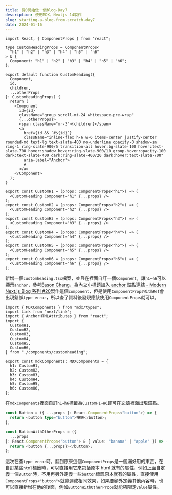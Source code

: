 ```yaml
---
title: 從0開始做一個blog-Day7
description: 使用MDX、Nextjs 14製作
slug: starting-a-blog-from-scratch-day7
date: 2024-01-16
---
```


```typescript:src\mdx\components\customheading.tsx showLineNumbers{3}
import React, { ComponentProps } from "react";

type CustomHeadingProps = ComponentProps<
  "h1" | "h2" | "h3" | "h4" | "h5" | "h6"
> & {
  Component: "h1" | "h2" | "h3" | "h4" | "h5" | "h6";
};

export default function CustomHeading({
  Component,
  id,
  children,
  ...otherProps
}: CustomHeadingProps) {
  return (
    <Component
      id={id}
      className="group scroll-mt-24 whitespace-pre-wrap"
      {...otherProps}>
      <span className="mr-3">{children}</span>
      <a
        href={id && `#${id}`}
        className="inline-flex h-6 w-6 items-center justify-center rounded-md text-lg text-slate-400 no-underline opacity-0 shadow-sm ring-1 ring-slate-900/5 transition-all hover:bg-slate-100 hover:text-slate-700 hover:shadow hover:ring-slate-900/10 group-hover:opacity-100 dark:text-slate-400 dark:ring-slate-400/20 dark:hover:text-slate-700"
        aria-label="Anchor">
        #
      </a>
    </Component>
  );
}

export const CustomH1 = (props: ComponentProps<"h1">) => (
  <CustomHeading Component="h1" {...props} />
);
export const CustomH2 = (props: ComponentProps<"h2">) => (
  <CustomHeading Component="h2" {...props} />
);
export const CustomH3 = (props: ComponentProps<"h3">) => (
  <CustomHeading Component="h3" {...props} />
);
export const CustomH4 = (props: ComponentProps<"h4">) => (
  <CustomHeading Component="h4" {...props} />
);
export const CustomH5 = (props: ComponentProps<"h5">) => (
  <CustomHeading Component="h5" {...props} />
);
export const CustomH6 = (props: ComponentProps<"h6">) => (
  <CustomHeading Component="h6" {...props} />
);

```

新增一個`customheading.tsx`檔案，並且在裡面自訂一個`Component`，讓`h1~h6`可以顯示`anchor`，參考[Eason Chang，為內文小標題加入 anchor 錨點連結 - Modern Next.js Blog 系列 #20](https://easonchang.com/posts/post-heading-anchor)製作這個`component`，但是使用`ComponentPropsWithRef`會出現錯誤`type error`，所以查了資料後發現應該使用`ComponentProps`就可以。

```typescript:src\mdx\markdown-components.tsx
import { MDXComponents } from "mdx/types";
import Link from "next/link";
import { AnchorHTMLAttributes } from "react";
import {
  CustomH1,
  CustomH2,
  CustomH3,
  CustomH4,
  CustomH5,
  CustomH6,
} from "./components/customheading";

export const mdxComponents: MDXComponents = {
  h1: CustomH1,
  h2: CustomH2,
  h3: CustomH3,
  h4: CustomH4,
  h5: CustomH5,
  h6: CustomH6,
};
```

在`mdxComponents`裡面自訂`h1~h6`標籤為`CustomH1~H6`即可在文章裡面出現錨點。

```typescript
const Button = ({ ...props }: React.ComponentProps<"button">) => {
  return <button type="button">按鈕</button>;
};

const ButtonWithOtherProps = ({
  ...props
}: React.ComponentProps<"button"> & { value: "banana" | "apple" }) => {
  return <button {...props}></button>;
};
```

這次在查`type error`時，翻到原來這個`ComponentProps`是一個滿好用的東西，在自訂某些`html`標籤時，可以直接用它來包括原本 html 就有的屬性，例如上面自定義一個`Button`時，不用再另外定義一些`button`標籤原本就有的屬性，直接使用`ComponentProps<"button">`就能達成相同效果，如果要額外定義其他內容時，也可以直接新增在他的後面，例如`ButtonWithOtherProps`就能夠限定`value`屬性。
